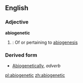==English==
===Adjective===
'''abiogenetic'''
#{{biology}}: Of or pertaining to [[abiogenesis]]

===Derived form===
*[[Abiogenetically]], ''adverb''

[[pl:abiogenetic]]
[[zh:abiogenetic]]